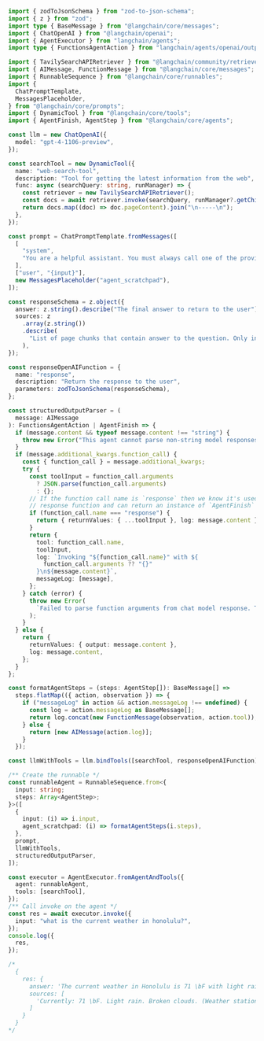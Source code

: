 ```typescript
import { zodToJsonSchema } from "zod-to-json-schema";
import { z } from "zod";
import type { BaseMessage } from "@langchain/core/messages";
import { ChatOpenAI } from "@langchain/openai";
import { AgentExecutor } from "langchain/agents";
import type { FunctionsAgentAction } from "langchain/agents/openai/output_parser";

import { TavilySearchAPIRetriever } from "@langchain/community/retrievers/tavily_search_api";
import { AIMessage, FunctionMessage } from "@langchain/core/messages";
import { RunnableSequence } from "@langchain/core/runnables";
import {
  ChatPromptTemplate,
  MessagesPlaceholder,
} from "@langchain/core/prompts";
import { DynamicTool } from "@langchain/core/tools";
import { AgentFinish, AgentStep } from "@langchain/core/agents";

const llm = new ChatOpenAI({
  model: "gpt-4-1106-preview",
});

const searchTool = new DynamicTool({
  name: "web-search-tool",
  description: "Tool for getting the latest information from the web",
  func: async (searchQuery: string, runManager) => {
    const retriever = new TavilySearchAPIRetriever();
    const docs = await retriever.invoke(searchQuery, runManager?.getChild());
    return docs.map((doc) => doc.pageContent).join("\n-----\n");
  },
});

const prompt = ChatPromptTemplate.fromMessages([
  [
    "system",
    "You are a helpful assistant. You must always call one of the provided tools.",
  ],
  ["user", "{input}"],
  new MessagesPlaceholder("agent_scratchpad"),
]);

const responseSchema = z.object({
  answer: z.string().describe("The final answer to return to the user"),
  sources: z
    .array(z.string())
    .describe(
      "List of page chunks that contain answer to the question. Only include a page chunk if it contains relevant information"
    ),
});

const responseOpenAIFunction = {
  name: "response",
  description: "Return the response to the user",
  parameters: zodToJsonSchema(responseSchema),
};

const structuredOutputParser = (
  message: AIMessage
): FunctionsAgentAction | AgentFinish => {
  if (message.content && typeof message.content !== "string") {
    throw new Error("This agent cannot parse non-string model responses.");
  }
  if (message.additional_kwargs.function_call) {
    const { function_call } = message.additional_kwargs;
    try {
      const toolInput = function_call.arguments
        ? JSON.parse(function_call.arguments)
        : {};
      // If the function call name is `response` then we know it's used our final
      // response function and can return an instance of `AgentFinish`
      if (function_call.name === "response") {
        return { returnValues: { ...toolInput }, log: message.content };
      }
      return {
        tool: function_call.name,
        toolInput,
        log: `Invoking "${function_call.name}" with ${
          function_call.arguments ?? "{}"
        }\n${message.content}`,
        messageLog: [message],
      };
    } catch (error) {
      throw new Error(
        `Failed to parse function arguments from chat model response. Text: "${function_call.arguments}". ${error}`
      );
    }
  } else {
    return {
      returnValues: { output: message.content },
      log: message.content,
    };
  }
};

const formatAgentSteps = (steps: AgentStep[]): BaseMessage[] =>
  steps.flatMap(({ action, observation }) => {
    if ("messageLog" in action && action.messageLog !== undefined) {
      const log = action.messageLog as BaseMessage[];
      return log.concat(new FunctionMessage(observation, action.tool));
    } else {
      return [new AIMessage(action.log)];
    }
  });

const llmWithTools = llm.bindTools([searchTool, responseOpenAIFunction]);

/** Create the runnable */
const runnableAgent = RunnableSequence.from<{
  input: string;
  steps: Array<AgentStep>;
}>([
  {
    input: (i) => i.input,
    agent_scratchpad: (i) => formatAgentSteps(i.steps),
  },
  prompt,
  llmWithTools,
  structuredOutputParser,
]);

const executor = AgentExecutor.fromAgentAndTools({
  agent: runnableAgent,
  tools: [searchTool],
});
/** Call invoke on the agent */
const res = await executor.invoke({
  input: "what is the current weather in honolulu?",
});
console.log({
  res,
});

/*
  {
    res: {
      answer: 'The current weather in Honolulu is 71 \bF with light rain and broken clouds.',
      sources: [
        'Currently: 71 \bF. Light rain. Broken clouds. (Weather station: Honolulu International Airport, USA). See more current weather'
      ]
    }
  }
*/
```